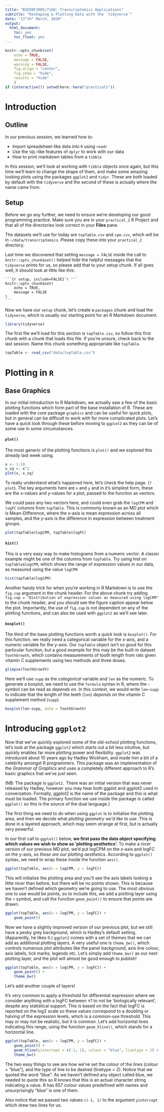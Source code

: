 ```yaml
---
title: "BIOINF3005/7160: Transcriptomics Applications"
subtitle: "Reshaping & Plotting Data with the `tidyverse`"
date: "13^th^ March, 2020"
output: 
  html_document:
    toc: yes
    toc_float: yes
---
```

<script>
function myFunction(i) {
  var x = document.getElementById(i);
  if (x.style.display === "none") {
    x.style.display = "block";
  } else {
    x.style.display = "none";
  }
}
</script>

```r
knitr::opts_chunk$set(
    echo = TRUE,
    message = FALSE,
    warning = FALSE,
    fig.align = "center",
    fig.show = "hide",
    results = "hide"
    )
if (interactive()) setwd(here::here("practicals"))
```


# Introduction

## Outline

In our previous session, we learned how to:

- Import spreadsheet-like data into `R` using `readr`
- Use the `SQL`-like features of `dplyr` to work with our data
- How to print markdown tables from a `tibble`

In this session, we'll look at working with `tibble` objects once again, but this time we'll learn to change the shape of them, and make some amazing looking plots using  the packages `ggplot2` and `tidyr`.
These are both loaded by default with the `tidyverse` and the second of these is actually where the name came from.

## Setup

Before we go any further, we need to ensure we're developing our good programming practice.
Make sure you are in your `practical_2` R Project and that all of the directories look correct in your **Files** pane.

The datasets we'll use for today are `topTable.csv` and `cpm.csv`, which will be in `~/data/transcriptomics`.
Please copy these into your `practical_2` directory.

Last time we discovered that setting `message = FALSE` inside the call to `knitr::opts_chunk$set()` helped hide the helpful messages that the `tidyverse` prints for us, so please add that to your setup chunk.
If all goes well, it should look at little like this:

    ```{r setup, include=FALSE}`r ''`
    knitr::opts_chunk$set(
        echo = TRUE,
        message = FALSE
    )
    ```

Now we have our `setup` chunk, let's create a `packages` chunk and load the `tidyverse`, which is usually our starting point for an R Markdown document.

```r
library(tidyverse)
```

The first file we'll load for this section is `topTable.csv`, so follow this first chunk with a chunk that loads this file.
If you're unsure, check back to the last session.
Name this chunk something appropriate like `topTable`.

```r
topTable <- read_csv("data/topTable.csv")
```


# Plotting in `R`

## Base Graphics

In our initial introduction to R Markdown, we actually saw a few of the basic plotting functions which form part of the base installation of R.
These are loaded with the core package `graphics` and can be useful for quick plots, but in general can be difficult to work with for more complicated plots.
Let's have a quick look through these before moving to `ggplot2` as they can be of some use in some circumstances.

#### `plot()`

The most generic of the plotting functions is `plot()` and we explored this already last week using.

```r
x <- 1:10
x_sq <- x^2
plot(x, x_sq)
```

To really understand what's happened here, let's check the help page. (`?plot`).
The key arguments here are `x` and `y` and in it's simplest form, these are the x-values and y-values for a plot, passed to the function as vectors.

We could pass any two vectors here, and could even grab the `logCPM` and `logFC` columns from `topTable`.
This is commonly known as an MD plot which is Mean-Difference, where the x-axis is mean expression across all samples, and the y-axis is the difference in expression between treatment groups.

```r
plot(topTable$logCPM, topTable$logFC)
```


#### `hist()`

This is a very easy way to make histograms from a numeric vector.
A classic example might be one of the columns from `topTable`.
Try using hist on `topTable$logCPM`, which shows the range of expression values in our data, as measured using the value `logCPM`

```r
hist(topTable$logCPM)
```

Another handy trick for when you're working in R Markdown is to use the `fig.cap` argument in the chunk header.
For the above chunk try adding `fig.cap = "Distribution of expression values as measured using logCPM"` to the chunk header, and you should see the figure caption appear below the plot.
Importantly, the use of `fig.cap` is not dependent on any of the plotting functions, and can also be used with `ggplot2` as we'll see later.


#### `boxplot()`

The third of the base plotting functions worth a quick look is `boxplot()`.
For this function, we really need a categorical variable for the x-axis, and a numeric variable for the y-axis.
Our `topTable` object isn't so good for this particular function, but a good example for this may be the built-in dataset `ToothGrowth`, which contains measurements of tooth length from rats given vitamin C supplements using two methods and three doses.

```r
glimpse(ToothGrowth)
```

Here we'll use `supp` as the *categorical* variable and `len` as the numeric.
To generate a boxplot, we need to use the `formula` syntax in R, where the `~` symbol can be read as *depends on*.
In this context, we would write `len~supp` to indicate that the length of the teeth (`len`) *depends on* the vitamin C supplement method (`supp`).

```r
boxplot(len~supp, data = ToothGrowth)
```

# Introducing `ggplot2`

Now that we've quickly explored some of the old-school plotting functions, let's look at the package `ggplot2` which starts out a bit less intuitive, but quickly enables far more plotting power and flexibility.
`ggplot2` was introduced about 10 years ago by Hadley Wickham, and made him a bit of a celebrity amongst R programmers. 
This package was an implementation of the *Grammar of Graphics* and uses a completely different approach to R’s basic graphics that we've just seen. 

(NB: The package is `ggplot2.` There was an initial version that was never released by Hadley, however you may hear both ggplot and ggplot2 used in conversation. Formally, ggplot2 is the name of the package and this is what must be loaded. The primary function we use inside the package is called `ggplot()` so this is the source of the dual language.)

The first thing we need to do when using `ggplot` is to initialise the plotting area, and then we decide what *plotting geometry we’d like to use*. 
This is done in a layered approach, which may seem strange at first, but is actually very powerful.

In our first call to `ggplot()` below, **we first pass the data object specifying which values we wish to show as 'plotting aesthetics'.** 
To make a nicer version of our previous MD plot, we’d put logCPM on the x-axis and logFC on the y-axis, so *these are our plotting aesthetics*. 
According to `ggplot()` syntax, we need to wrap these inside the function `aes()`.

```r
ggplot(topTable, aes(x = logCPM, y = logFC))
```

This will initialise the plotting area and you’ll see the axis labels looking a little nicer than before, but there will be no points shown. 
This is because we haven’t defined which geometry we’re going to use. 
The most obvious one to use would be points, so to include this, we add a plotting layer using the `+` symbol, and call the function `geom_point()` to ensure that points are drawn.

```r
ggplot(topTable, aes(x = logCPM, y = logFC)) +
    geom_point()
```

Now we have a slightly improved version of our previous plot, but we still have a pesky grey background, which is Hadley’s default setting. 
(Apparently, he likes it.) 
`ggplot2` comes with a set of themes that we can add as additional plotting layers. 
A very useful one is `theme_bw()`, which controls numerous plot attributes like the panel background, axis line colour, axis labels, tick marks, legends etc. 
Let’s simply add `theme_bw()` as our next plotting layer, and the plot will almost be good enough to publish!

```r
ggplot(topTable, aes(x = logCPM, y = logFC)) +
    geom_point() +
    theme_bw()
```

Let’s add another couple of layers!

It’s very common to apply a threshold for differential expression where we consider anything with a logFC between $\pm 1$ to not be 'biologically relevant', despite any statistical support. 
This is based on the fact that logFC is reported on the log2 scale so these values correspond to a doubling or halving of the expression levels, which is a common-use threshold. 
This may or may not be realistic, but it is common. 
Let’s add horizontal lines indicating this range, using the function `geom_hline()`, which stands for a horizontal line.

```r
ggplot(topTable, aes(x = logCPM, y = logFC)) +
    geom_point() +
    geom_hline(yintercept = c(-1, 1), colour = "blue", linetype = 2) +
    theme_bw()
```


The two easy things to see are how we’ve set the colour of the lines (colour = "blue"), and the type of line to be dashed (linetype = 2). 
Notice that we quoted the word “blue”. 
As we haven’t defined any object called blue, we needed to quote this so R knows that this is an actual character string indicating a value. 
R has 657 colour values predefined with names and unsurprisingly “blue” is one of them.

Also notice that we passed two values `c(-1, 1)` to the argument `yintercept` which drew two lines for us.


